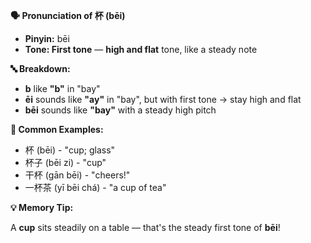 **🗣️ Pronunciation of 杯 (bēi)**

- **Pinyin:** bēi
- **Tone: First tone** — **high and flat** tone, like a steady note

**🔤 Breakdown:**

- **b** like **"b"** in "bay"
- **ēi** sounds like **"ay"** in "bay", but with first tone → stay high and flat
- **bēi** sounds like **"bay"** with a steady high pitch

**📝 Common Examples:**

- 杯 (bēi) - "cup; glass"
- 杯子 (bēi zi) - "cup"
- 干杯 (gān bēi) - "cheers!"
- 一杯茶 (yī bēi chá) - "a cup of tea"

**💡 Memory Tip:**

A **cup** sits steadily on a table — that's the steady first tone of **bēi**!
